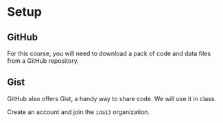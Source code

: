 <style>@import url(style.css);</style>

# Setup

## GitHub

For this course, you will need to download a pack of code and data files from a GitHub repository.

## Gist

GitHub also offers Gist, a handy way to share code. We will use it in class.

Create an account and join the `ida13` organization.
